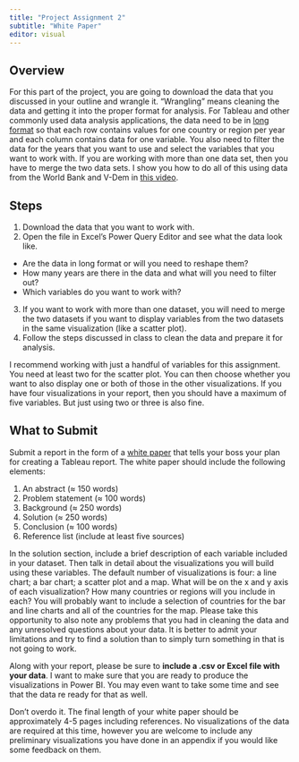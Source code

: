 ```yaml
---
title: "Project Assignment 2"
subtitle: "White Paper"
editor: visual
---
```


## Overview

For this part of the project, you are going to download the data that
you discussed in your outline and wrangle it. "Wrangling" means cleaning
the data and getting it into the proper format for analysis. For Tableau
and other commonly used data analysis applications, the data need to be
in [long format](https://stefvanbuuren.name/fimd/sec-longandwide.html)
so that each row contains values for one country or region per year and
each column contains data for one variable. You also need to filter the
data for the years that you want to use and select the variables that
you want to work with. If you are working with more than one data set,
then you have to merge the two data sets. I show you how to do all of
this using data from the World Bank and V-Dem in [this
video](https://www.youtube.com/watch?v=yqAYuAf6zEc&t=175s).

## Steps

1.  Download the data that you want to work with.
2.  Open the file in Excel's Power Query Editor and see what the data
    look like.

-   Are the data in long format or will you need to reshape them?
-   How many years are there in the data and what will you need to
    filter out?
-   Which variables do you want to work with?

3.  If you want to work with more than one dataset, you will need to
    merge the two datasets if you want to display variables from the two
    datasets in the same visualization (like a scatter plot).
4.  Follow the steps discussed in class to clean the data and prepare it
    for analysis.

::: callout-note
I recommend working with just a handful of variables for this
assignment. You need at least two for the scatter plot. You can then
choose whether you want to also display one or both of those in the
other visualizations. If you have four visualizations in your report,
then you should have a maximum of five variables. But just using two or
three is also fine.
:::

## What to Submit

Submit a report in the form of a [white
paper](https://www.instructionalsolutions.com/blog/how-to-write-white-paper)
that tells your boss your plan for creating a Tableau report. The white
paper should include the following elements:

1.  An abstract ($\approx$ 150 words)
2.  Problem statement ($\approx$ 100 words)
3.  Background ($\approx$ 250 words)
4.  Solution ($\approx$ 250 words)
5.  Conclusion ($\approx$ 100 words)
6.  Reference list (include at least five sources)

In the solution section, include a brief description of each variable
included in your dataset. Then talk in detail about the visualizations
you will build using these variables. The default number of
visualizations is four: a line chart; a bar chart; a scatter plot and a
map. What will be on the x and y axis of each visualization? How many
countries or regions will you include in each? You will probably want to
include a selection of countries for the bar and line charts and all of
the countries for the map. Please take this opportunity to also note any
problems that you had in cleaning the data and any unresolved questions
about your data. It is better to admit your limitations and try to find
a solution than to simply turn something in that is not going to work.

Along with your report, please be sure to **include a .csv or Excel file
with your data**. I want to make sure that you are ready to produce the
visualizations in Power BI. You may even want to take some time and see
that the data re ready for that as well.

Don't overdo it. The final length of your white paper should be
approximately 4-5 pages including references. No visualizations of the
data are required at this time, however you are welcome to include any
preliminary visualizations you have done in an appendix if you would
like some feedback on them.
